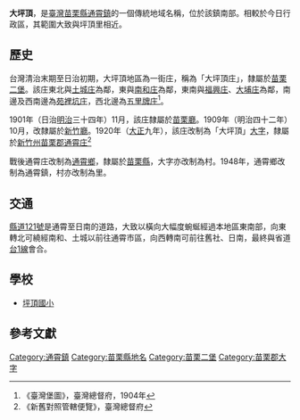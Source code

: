 {{noteTA　
|1 = zh-cn:庄; zh-hk:庄; zh-tw:庄;
}}
'''大坪頂'''，是[[臺灣|臺灣]][[苗栗縣|苗栗縣]][[通霄鎮|通霄鎮]]的一個傳統地域名稱，位於該鎮南部。相較於今日行政區，其範圍大致與坪頂里相近。

==歷史==
台灣清治末期至日治初期，大坪頂地區為一街庄，稱為「大坪頂庄」，隸屬於[[苗栗二堡|苗栗二堡]]。該庄東北與[[土城_(苗栗縣)|土城庄]]為鄰，東與[[南和_(臺灣)|南和庄]]為鄰，東南與[[福興_(苗栗縣)|福興庄]]、[[大埔_(苗栗縣苑裡鎮)|大埔庄]]為鄰，南邊及西南邊為[[苑裡坑庄|苑裡坑庄]]，西北邊為[[五里牌_(苗栗縣)|五里牌庄]]<ref>《臺灣堡圖》，臺灣總督府，1904年</ref>。

1901年（日治[[明治|明治]]三十四年）11月，該庄隸屬於[[苗栗廳|苗栗廳]]。1909年（明治四十二年）10月，改隸屬於[[新竹廳|新竹廳]]。1920年（[[大正|大正]]九年），該庄改制為「大坪頂」[[大字|大字]]，隸屬於[[新竹州|新竹州]][[苗栗郡|苗栗郡]][[通霄庄|通霄庄]]<ref>《新舊對照管轄便覽》，臺灣總督府</ref>

戰後通霄庄改制為[[通霄鄉|通霄鄉]]，隸屬於[[苗栗縣|苗栗縣]]，大字亦改制為村。1948年，通霄鄉改制為通霄鎮，村亦改制為里。

==交通==
[[縣道121號|縣道121號]]是通霄至日南的道路，大致以橫向大幅度蜿蜒經過本地區東南部，向東轉北可繞經南和、土城以前往通霄市區，向西轉南可前往舊社、日南，最終與省道[[台1線|台1線]]會合。

==學校==
*[[苗栗縣通霄鎮坪頂國民小學|坪頂國小]]

==參考文獻==
{{reflist}}

{{苗栗郡}}

[[Category:通霄鎮|Category:通霄鎮]]
[[Category:苗栗縣地名|Category:苗栗縣地名]]
[[Category:苗栗二堡|Category:苗栗二堡]]
[[Category:苗栗郡大字|Category:苗栗郡大字]]